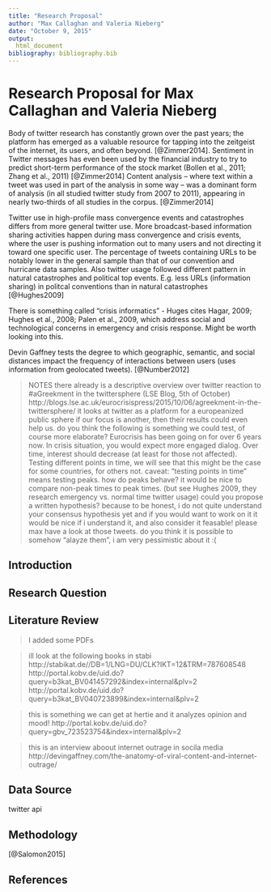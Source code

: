 ```yaml
---
title: "Research Proposal"
author: "Max Callaghan and Valeria Nieberg"
date: "October 9, 2015"
output: 
  html_document
bibliography: bibliography.bib
---
```


# Research Proposal for Max Callaghan and Valeria Nieberg

Body of twitter research has constantly grown over the past years; the platform has emerged as a valuable resource for tapping into the zeitgeist of the internet, its users, and often beyond.  [@Zimmer2014].
Sentiment in Twitter messages has even been
used by the financial industry to try to predict short-term performance of the stock
market (Bollen et al., 2011; Zhang et al., 2011) [@Zimmer2014]
Content analysis – where text within
a tweet was used in part of the analysis in some way – was a dominant form of
analysis (in all studied twitter study from 2007 to 2011), appearing in nearly two-thirds of all studies in the corpus. [@Zimmer2014]

Twitter use in high-profile mass convergence events and catastrophes differs from more general twitter use. More broadcast-based information sharing activities happen during mass convergence and crisis events, where the user is pushing information out to many users and not directing it toward one specific user. The percentage of tweets containing URLs to be notably lower in the general sample than that of our convention and hurricane data samples. Also twitter usage followed different pattern in natural catastrophes and political top events. E.g. less URLs (information sharing) in politcal conventions than in natural catastrophes [@Hughes2009] 
 
There is something called "crisis informatics" - Huges cites Hagar, 2009; Hughes et al., 2008; Palen et al., 2009, which address social and technological concerns in emergency and crisis response. Might be worth looking into this.

Devin Gaffney tests the degree to which geographic, semantic, and social distances impact
the frequency of interactions between users (uses information from geolocated tweets). [@Number2012]


> NOTES
>  there already is a descriptive overview over twitter reaction to #aGreekment in the    twittersphere (LSE Blog, 5th of October)       http://blogs.lse.ac.uk/eurocrisispress/2015/10/06/agreekment-in-the-twittersphere/
> it looks at twitter as a platform for a europeanized public sphere
> if our focus is another, then their results could even help us. 
> do you think the following is something we could test, of course more elaborate? Eurocrisis has been going on for over 6 years now. In crisis situation, you would expect more engaged dialog. Over time, interest should decrease (at least for those not affected). Testing different points in time, we will see that this might be the case for some countries, for others not.
> caveat: "testing points in time" means testing peaks. how do peaks behave? it would be nice to compare non-peak times to peak times. (but see Hughes 2009, they research emergency vs. normal time twitter usage)
> could you propose a written hypothesis? because to be honest, i do not quite understand your consensus hypothesis yet and if you would want to work on it it would be nice if i understand it, and also consider it feasable!
> please max have a look at those tweets. do you think it is possible to somehow "alayze them", i am very pessimistic about it :(

## Introduction

## Research Question

## Literature Review

> I added some PDFs

> ill look at the following books in stabi
> http://stabikat.de//DB=1/LNG=DU/CLK?IKT=12&TRM=787608548
> http://portal.kobv.de/uid.do?query=b3kat_BV041457292&index=internal&plv=2
> http://portal.kobv.de/uid.do?query=b3kat_BV040723899&index=internal&plv=2

> this is something we can get at hertie and it analyzes opinion and mood!
> http://portal.kobv.de/uid.do?query=gbv_723523754&index=internal&plv=2

> this is an interview aboout internet outrage in socila media http://devingaffney.com/the-anatomy-of-viral-content-and-internet-outrage/

## Data Source
twitter api

## Methodology





 [@Salomon2015]





## References